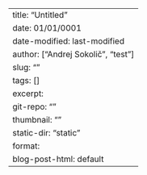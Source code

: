 ---
title: "Untitled"
date: 01/01/0001
date-modified: last-modified
author: ["Andrej Sokolič", "test"]
slug: ""
tags: []
excerpt: 
git-repo: ""
thumbnail: ""
static-dir: "static"
format:
  blog-post-html: default
---